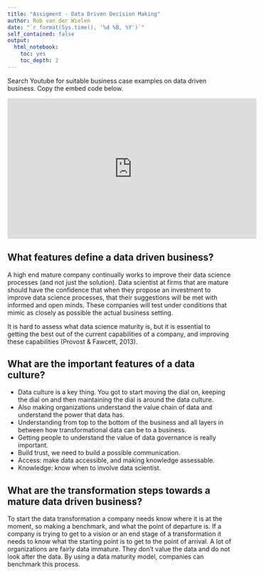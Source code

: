 ```yaml
---
title: "Assigment - Data Driven Decision Making"
author: Rob van der Wielen
date: "`r format(Sys.time(), '%d %B, %Y')`"
self_contained: false
output:
  html_notebook:
    toc: yes
    toc_depth: 2
---
```


Search Youtube for suitable business case examples on data driven business. Copy the embed code below.

<iframe width="560" height="315" src="https://www.youtube.com/embed/HucqeLEXt48" title="YouTube video player" frameborder="0" allow="accelerometer; autoplay; clipboard-write; encrypted-media; gyroscope; picture-in-picture" allowfullscreen data-external= "1"></iframe>

## What features define a data driven business?

A high end mature company continually works to improve their data science processes (and not just the solution). Data scientist at firms that are mature should have the confidence that when they propose an investment to improve data science processes, that their suggestions will be met with informed and open minds. These companies will test under conditions that mimic as closely as possible the actual business setting.

It is hard to assess what data science maturity is, but it is essential to getting the best out of the current capabilities of a company, and improving these capabilities (Provost & Fawcett, 2013). 

## What are the important features of a data culture?

*	Data culture is a key thing. You got to start moving the dial on, keeping the dial on and then maintaining the dial is around the data culture. 
*	Also making organizations understand the value chain of data and understand the power that data has.
*	Understanding from top to the bottom of the business and all layers in between how transformational data can be to a business.
*	Getting people to understand the value of data governance is really important. 
*	Build trust, we need to build a possible communication.
*	Access: make data accessible, and making knowledge assessable.
*	Knowledge: know when to involve data scientist. 


## What are the transformation steps towards a mature data driven business?
To start the data transformation a company needs know where it is at the moment, so making a benchmark, and what the point of departure is. If a company is trying to get to a vision or an end stage of a transformation it needs to know what the starting point is to get to the point of arrival. 
A lot of organizations are fairly data immature. They don’t value the data and do not look after the data. By using a data maturity model, companies can benchmark this process.